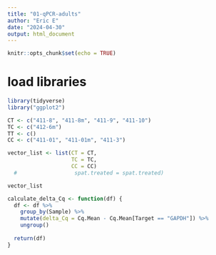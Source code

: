```yaml
---
title: "01-qPCR-adults"
author: "Eric E"
date: "2024-04-30"
output: html_document
---
```


```r
knitr::opts_chunk$set(echo = TRUE)
```

# load libraries 

```r
library(tidyverse)
library("ggplot2")
```

```r
CT <- c("411-8", "411-8m", "411-9", "411-10")
TC <- c("412-6m")
TT <- c()
CC <- c("411-01", "411-01m", "411-3")

vector_list <- list(CT = CT,
                    TC = TC,
                    CC = CC)
  #                  spat.treated = spat.treated)

vector_list
```


```r
calculate_delta_Cq <- function(df) {
  df <- df %>%
    group_by(Sample) %>%
    mutate(delta_Cq = Cq.Mean - Cq.Mean[Target == "GAPDH"]) %>%
    ungroup()
  
  return(df)
}
```